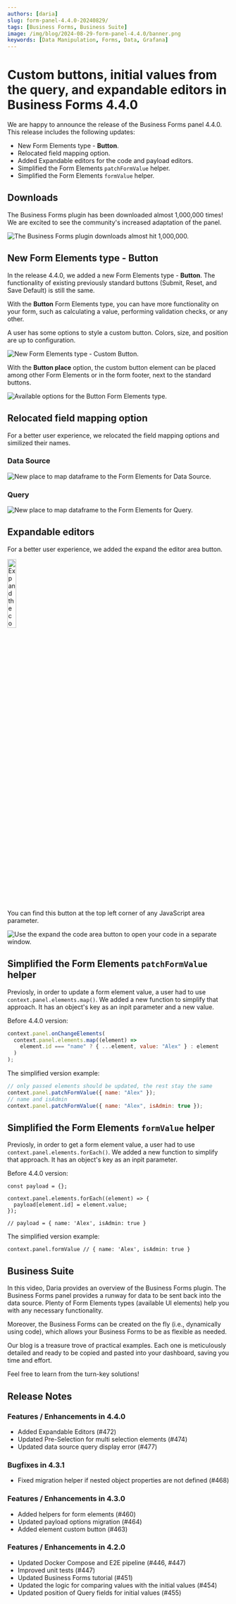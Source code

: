 ```yaml
---
authors: [daria]
slug: form-panel-4.4.0-20240829/
tags: [Business Forms, Business Suite]
image: /img/blog/2024-08-29-form-panel-4.4.0/banner.png
keywords: [Data Manipulation, Forms, Data, Grafana]
---
```



# Custom buttons, initial values from the query, and expandable editors in Business Forms 4.4.0

We are happy to announce the release of the Business Forms panel 4.4.0. This release includes the following updates:

- New Form Elements type - **Button**.
- Relocated field mapping option.
- Added Expandable editors for the code and payload editors.
- Simplified the Form Elements `patchFormValue` helper.
- Simplified the Form Elements `formValue` helper.

## Downloads

The Business Forms plugin has been downloaded almost 1,000,000 times! We are excited to see the community's increased adaptation of the panel.

<Image
  title="The Business Forms plugin downloads almost hit 1,000,000."
  src="/img/blog/2024-08-29-form-panel-4.4.0/downloads.png"
/>

## New Form Elements type - **Button**

In the release 4.4.0, we added a new Form Elements type - **Button**. The functionality of existing previously standard buttons (Submit, Reset, and Save Default) is still the same.

With the **Button** Form Elements type, you can have more functionality on your form, such as calculating a value, performing validation checks, or any other.

A user has some options to style a custom button. Colors, size, and position are up to configuration.

<Image
  title="New Form Elements type - Custom Button."
  src="/img/blog/2024-08-29-form-panel-4.4.0/buttons-dash.png"
/>

With the **Button place** option, the custom button element can be placed among other Form Elements or in the form footer, next to the standard buttons.

<Image
  title="Available options for the Button Form Elements type."
  src="/img/blog/2024-08-29-form-panel-4.4.0/buttons-options.png"
/>

## Relocated field mapping option

For a better user experience, we relocated the field mapping options and similized their names.

### Data Source

<Image
  title="New place to map dataframe to the Form Elements for Data Source."
  src="/img/blog/2024-08-29-form-panel-4.4.0/field-name-ds-440.png"
/>

### Query

<Image
  title="New place to map dataframe to the Form Elements for Query."
  src="/img/blog/2024-08-29-form-panel-4.4.0/field-name-query-440.png"
/>

## Expandable editors

For a better user experience, we added the expand the editor area button.

<Image
  title="Expand the code area button."
  src="/img/blog/2024-08-26-dynamictext-panel-5.3.0/button.png"
  width="20%"
/>

You can find this button at the top left corner of any JavaScript area parameter.

<Image
  title="Use the expand the code area button to open your code in a separate window."
  src="/img/blog/2024-08-29-form-panel-4.4.0/window.png"
/>

## Simplified the Form Elements `patchFormValue` helper

Previosly, in order to update a form element value, a user had to use `context.panel.elements.map()`. We added a new function to simplify that approach. It has an object's key as an inpit parameter and a new value.

Before 4.4.0 version:

```javascript
context.panel.onChangeElements(
  context.panel.elements.map((element) =>
    element.id === "name" ? { ...element, value: "Alex" } : element
  )
);
```

The simplified version example:

```javascript
// only passed elements should be updated, the rest stay the same
context.panel.patchFormValue({ name: "Alex" });
// name and isAdmin
context.panel.patchFormValue({ name: "Alex", isAdmin: true });
```

## Simplified the Form Elements `formValue` helper

Previosly, in order to get a form element value, a user had to use `context.panel.elements.forEach()`. We added a new function to simplify that approach. It has an object's key as an inpit parameter.

Before 4.4.0 version:

```
const payload = {};

context.panel.elements.forEach((element) => {
  payload[element.id] = element.value;
});

// payload = { name: 'Alex', isAdmin: true }
```

The simplified version example:

```
context.panel.formValue // { name: 'Alex', isAdmin: true }
```

## Business Suite

In this video, Daria provides an overview of the Business Forms plugin. The Business Forms panel provides a runway for data to be sent back into the data source. Plenty of Form Elements types (available UI elements) help you with any necessary functionality.

Moreover, the Business Forms can be created on the fly (i.e., dynamically using code), which allows your Business Forms to be as flexible as needed.

Our blog is a treasure trove of practical examples. Each one is meticulously detailed and ready to be copied and pasted into your dashboard, saving you time and effort.

Feel free to learn from the turn-key solutions!

<Youtube
  id="dk8ht8G67JY"
  title="Business Forms panel for Grafana. Send data back into your data source."
/>

<GettingStarted />

<Tutorial />

## Release Notes

### Features / Enhancements in 4.4.0

- Added Expandable Editors (#472)
- Updated Pre-Selection for multi selection elements (#474)
- Updated data source query display error (#477)

### Bugfixes in 4.3.1

- Fixed migration helper if nested object properties are not defined (#468)

### Features / Enhancements in 4.3.0

- Added helpers for form elements (#460)
- Updated payload options migration (#464)
- Added element custom button (#463)

### Features / Enhancements in 4.2.0

- Updated Docker Compose and E2E pipeline (#446, #447)
- Improved unit tests (#447)
- Updated Business Forms tutorial (#451)
- Updated the logic for comparing values with the initial values (#454)
- Updated position of Query fields for initial values (#455)

<Feedback />
